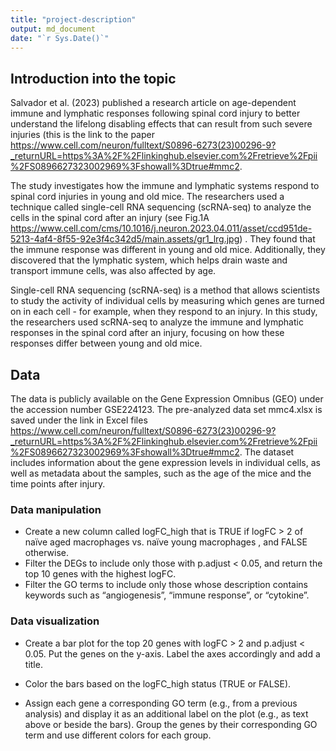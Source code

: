 ```yaml
---
title: "project-description"
output: md_document
date: "`r Sys.Date()`"
---
```


## Introduction into the topic

Salvador et al. (2023) published a research article on age-dependent immune and lymphatic responses following spinal cord injury to better understand the lifelong disabling effects that can result from such severe injuries (this is the link to the paper <https://www.cell.com/neuron/fulltext/S0896-6273(23)00296-9?_returnURL=https%3A%2F%2Flinkinghub.elsevier.com%2Fretrieve%2Fpii%2FS0896627323002969%3Fshowall%3Dtrue#mmc2>.

The study investigates how the immune and lymphatic systems respond to spinal cord injuries in young and old mice. The researchers used a technique called single-cell RNA sequencing (scRNA-seq) to analyze the cells in the spinal cord after an injury (see Fig.1A <https://www.cell.com/cms/10.1016/j.neuron.2023.04.011/asset/ccd951de-5213-4af4-8f55-92e3f4c342d5/main.assets/gr1_lrg.jpg>) . They found that the immune response was different in young and old mice. Additionally, they discovered that the lymphatic system, which helps drain waste and transport immune cells, was also affected by age.

Single-cell RNA sequencing (scRNA-seq) is a method that allows scientists to study the activity of individual cells by measuring which genes are turned on in each cell - for example, when they respond to an injury. In this study, the researchers used scRNA-seq to analyze the immune and lymphatic responses in the spinal cord after an injury, focusing on how these responses differ between young and old mice.

## Data

The data is publicly available on the Gene Expression Omnibus (GEO) under the accession number GSE224123. The pre-analyzed data set mmc4.xlsx is saved under the link in Excel files <https://www.cell.com/neuron/fulltext/S0896-6273(23)00296-9?_returnURL=https%3A%2F%2Flinkinghub.elsevier.com%2Fretrieve%2Fpii%2FS0896627323002969%3Fshowall%3Dtrue#mmc2>.
The dataset includes information about the gene expression levels in individual cells, as well as metadata about the samples, such as the age of the mice and the time points after injury.


### Data manipulation

- Create a new column called logFC_high that is TRUE if logFC > 2 of naïve aged macrophages vs. naïve young macrophages , and FALSE otherwise.
- Filter the DEGs to include only those with p.adjust < 0.05, and return the top 10 genes with the highest logFC.
- Filter the GO terms to include only those whose description contains keywords such as "angiogenesis", "immune response", or "cytokine".


### Data visualization

- Create a bar plot for the top 20 genes with logFC > 2 and p.adjust < 0.05. Put the genes on the y-axis. Label the axes accordingly and add a title.

- Color the bars based on the logFC_high status (TRUE or FALSE).

- Assign each gene a corresponding GO term (e.g., from a previous analysis) and display it as an additional label on the plot (e.g., as text above or beside the bars). Group the genes by their corresponding GO term and use different colors for each group.

